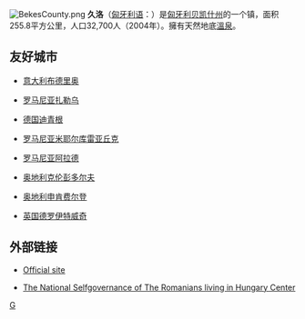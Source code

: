 {{noteTA
|T=zh-hans:久洛; zh-hant:朱拉;
|1=zh-hans:久洛; zh-hant:朱拉;
}}
[[File:BekesCounty.png|right]]
'''久洛'''（[[匈牙利语|匈牙利语]]：'''{{lang|hu|Gyula}}'''）是[[匈牙利|匈牙利]][[贝凯什州|贝凯什州]]的一个镇，面积255.8平方公里，人口32,700人（2004年）。擁有天然地底[[溫泉|溫泉]]。

== 友好城市 ==
* {{flagicon|Italy}}[[意大利|意大利]][[布德里奥|布德里奥]]
* {{flagicon|Romania}}[[罗马尼亚|罗马尼亚]][[扎勒乌|扎勒乌]]
* {{flagicon|Germany}}[[德国|德国]][[迪青根|迪青根]]
* {{flagicon|Romania}}[[罗马尼亚|罗马尼亚]][[米耶尔库雷亚丘克|米耶尔库雷亚丘克]]
* {{flagicon|Romania}}[[罗马尼亚|罗马尼亚]][[阿拉德|阿拉德]]
* {{flagicon|Austria}}[[奥地利|奥地利]][[克伦彭多尔夫|克伦彭多尔夫]]
* {{flagicon|Austria}}[[奥地利|奥地利]][[申肯费尔登|申肯费尔登]]
* {{flagicon|United Kingdom}}[[英国|英国]][[德罗伊特威奇|德罗伊特威奇]]

== 外部链接 ==
* {{hu icon}} {{de icon}} [https://web.archive.org/web/20190819180316/http://gyula.hu/ Official site]
* [http://www.atruroman.hu/ The National  Selfgovernance  of The Romanians living in Hungary Center] {{Wayback|url=http://www.atruroman.hu/ |date=20100710073355 }}

{{貝凱什州}}
{{Authority control}}
{{Hungary-geo-stub}}
[[Category:匈牙利城市|G]]